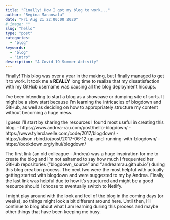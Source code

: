```yaml
---
title: "Finally! How I got my blog to work..."
author: "Regina Manansala"
date: "Fri Aug 21 22:00:00 2020"
# image: ""
slug: "hello"
type: "post"
categories:
  - "blog"
keywords: 
  - "blog"
  - "intro"
description: "A Covid-19 Summer Activity"
---
```


Finally! This blog was over a year in the making, but I finally managed to get it to work.
It took me a **REALLY** long time to realize that my dissatisfaction with my GitHub username was causing all the blog deployment hiccups.

I've been intending to start a blog as a showcase or dumping site of sorts. It might be a slow start because I'm learning the intricacies of blogdown and GitHub, as well as deciding on how to appropriately structure my content without becoming a huge mess.

I guess I'll start by sharing the resources I found most useful in creating this blog.
- https://www.andrea-rau.com/post/hello-blogdown/
- https://www.tylerclavelle.com/code/2017/blogdown/
- https://alison.rbind.io/post/2017-06-12-up-and-running-with-blogdown/
- https://bookdown.org/yihui/blogdown/


The first link (an old colleague - Andrea) was a huge inspiration for me to create the blog and I'm not ashamed to say how much I frequented her GitHub repositories ("blogdown_source" and "andreamrau.github.io") during this blog creation process. The next two were the most helpful with actually getting started with blogdown and were suggested to my by Andrea. Finally, the last link was helpful due to how it's structured and might be a good resource should I choose to eventually switch to Netlify.

I might play around with the look and feel of the blog in the coming days (or weeks), so things might look a bit different around here. Until then, I'll continue to blog about what I am learning during this process and maybe other things that have been keeping me busy.
